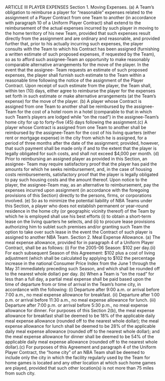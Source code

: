 ARTICLE III
                                   PLAYER EXPENSES
Section 1.      Moving Expenses.
        (a)     A Team's obligation to reimburse a player for "reasonable" expenses related to
the assignment of a Player Contract from one Team to another (in accordance with paragraph 10
of a Uniform Player Contract) shall extend to the reimbursement of the actual expenses incurred
by such player in moving to the home territory of his new Team, provided that such expenses
result directly from the assignment and are ordinary and reasonable, and provided further that,
prior to his actually incurring such expenses, the player consults with the Team to which his
Contract has been assigned (furnishing a written estimate of such proposed expenses, if
requested by the Team), so as to afford such assignee-Team an opportunity to make reasonably
comparable alternative arrangements for the move of the player. In the event that the assignee-
Team requests an estimate of such proposed expenses, the player shall furnish such estimate to
the Team within a reasonable time following the notice of the assignment of the Player Contract.
Upon receipt of such estimate from the player, the Team shall, within ten (10) days, either agree
to reimburse the player for the expenses set forth in such estimate or make alternative
arrangements (at the Team's expense) for the move of the player.
        (b)     A player whose Contract is assigned from one Team to another shall be
reimbursed by the assignee-Team for the cost of a hotel room in a hotel (comparable to that in
which such Team's players are lodged while "on the road") in the assignee-Team's home city for
up to forty-five (45) days following the assignment.(c)     A player whose Contract is assigned from one Team to another shall be
reimbursed by the assignee-Team for the cost of his living quarters (either rent or mortgage
expense) in the city from which he is assigned, for a period of three months after the date of the
assignment; provided, however, that such payment shall be made only if and to the extent that
the player is legally obligated for such costs, and shall not exceed \$4,000 per month.
        (d)     Prior to reimbursing an assigned player as provided in this Section, an assignee-
Team may require satisfactory proof that the player has paid the amounts for which he seeks
reimbursement, and, in the case of housing costs reimbursements, satisfactory proof that the
player is legally obligated to pay such housing costs and the amount thereof. Upon notice to the
player, the assignee-Team may, as an alternative to reimbursement, pay the expenses incurred
upon assignment (in accordance with the foregoing provisions of this Section) directly to the
persons, firms, or corporations involved.
        (e)     So as to minimize the potential liability of NBA Teams under this Section, a
player who does not establish permanent or year-round residence in the home city (or geographic
vicinity thereof) of the Team by which he is employed shall use his best efforts (i) to obtain a
short-term lease on the living quarters he selects, and (ii) to procure lease provisions authorizing
him to sublet such premises and/or granting such Team the option to take over such lease in the
event the Contract of such player is assigned to another NBA Team.
Section 2.      Meal Expense Allowance.
        (a)     The meal expense allowance, provided for in paragraph 4 of a Uniform Player
Contract, shall be as follows:
                (i)     For the 2005-06 Season: \$102 per day.(ii)    For each subsequent Season of this Agreement: \$102 plus a cost of living
                       adjustment (which shall be calculated by applying to \$102 the percentage
                       increase in the national Consumer Price Index from the June 1 through the
                       May 31 immediately preceding such Season, and which shall be rounded
                       off to the nearest whole dollar) per day.
       (b)     When a Team is "on the road" for less than a full day, a partial meal expense shall
be paid based upon the time of departure from or time of arrival in the Team's home city, in
accordance with the following:
               (i)     Departure after 9:00 a.m. or arrival before 7:00 a.m., no meal expense
                       allowance for breakfast.
               (ii)    Departure after 1:00 p.m. or arrival before 11:30 a.m., no meal expense
                       allowance for lunch.
               (iii)   Departure after 7:00 p.m. or arrival before 5:30 p.m., no meal expense
                       allowance for dinner.
       For purposes of this Section 2(b), the meal expense allowance for breakfast shall be
deemed to be 18\% of the applicable daily meal expense allowance (rounded off to the nearest
whole dollar); the meal expense allowance for lunch shall be deemed to be 28\% of the applicable
daily meal expense allowance (rounded off to the nearest whole dollar); and the meal expense
allowance for dinner shall be deemed to be 54\% of the applicable daily meal expense allowance
(rounded off to the nearest whole dollar).(c)   For purposes of this Agreement and paragraph 4 of the Uniform Player Contract,
the "home city" of an NBA Team shall be deemed to include only the city in which the facility
regularly used by the Team for home games is located and any other location at which such
home games are played, provided that such other location(s) is not more than 75 miles from such
city.